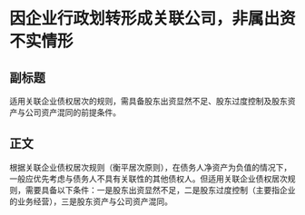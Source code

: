 # 因企业行政划转形成关联公司，非属出资不实情形
## 副标题
适用关联企业债权居次的规则，需具备股东出资显然不足、股东过度控制及股东资产与公司资产混同的前提条件。
## 正文
根据关联企业债权居次规则（衡平居次原则），在债务人净资产为负值的情况下，一般应优先考虑与债务人不具有关联性的其他债权人。但适用关联企业债权居次规则，需要具备以下条件：一是股东出资显然不足，二是股东过度控制（主要指企业的业务经营），三是股东资产与公司资产混同。